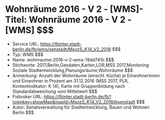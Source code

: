 # Wohnräume 2016 - V 2 - [WMS]- Titel: Wohnräume 2016 - V 2 - [WMS] $$$
- Service URL: https://fbinter.stadt-berlin.de/fb/wms/senstadt/MsozS_K14_V2_2016 $$$
- Typ: WMS $$$
- Name: wohnraume-2016-v-2-wms-19dd741b $$$
- Stichworte: 2017,Berlin,Geodaten,Karten,LOR,MSS 2017,Monitoring Soziale Stadtentwicklung,Planungsräume,Wohnräume $$$
- Anmerkung: Anzahl der Wohnräume (einschl. Küche) je Einwohnerinnen und Einwohner in Prozent am 31.12.2016 (MSS 2017, PLR, Kontextindikator: K 14), Karte mit Gruppenbildung nach Standardabweichung vom Mittelwert $$$
- Fisbroker URL: https://fbinter.stadt-berlin.de/fb?loginkey=showMap&mapId=MsozS_K14_V2_2016@senstadt $$$
- Autor: Senatsverwaltung für Stadtentwicklung, Bauen und Wohnen Berlin $$$
